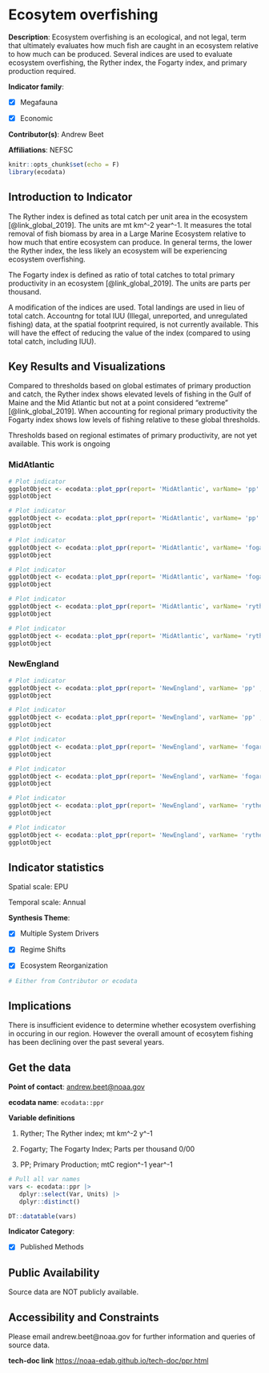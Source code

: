 # Ecosytem overfishing {#ppr}

**Description**: Ecosystem overfishing is an ecological, and not legal, term that ultimately evaluates how much fish are caught in an ecosystem relative to how much can be produced. Several indices are used to evaluate ecosystem overfishing, the Ryther index, the Fogarty index, and primary production required.

**Indicator family**: 

- [X] Megafauna
- [X] Economic


**Contributor(s)**: Andrew Beet

**Affiliations**: NEFSC

```{r echo=FALSE}
knitr::opts_chunk$set(echo = F)
library(ecodata)
```
## Introduction to Indicator
The Ryther index is defined as total catch per unit area in the ecosystem [@link_global_2019]. The units are mt km^-2 year^-1. It measures the total removal of fish biomass by area in a Large Marine Ecosystem relative to how much that entire ecosystem can produce.  In general terms, the lower the Ryther index, the less likely an ecosystem will be experiencing ecosystem overfishing.

The Fogarty index is defined as ratio of total catches to total primary productivity in an ecosystem [@link_global_2019]. The units are parts per thousand.

A modification of the indices are used. Total landings are used in lieu of total catch. Accountng for total IUU (Illegal, unreported, and unregulated fishing) data, at the spatial footprint required, is not currently available. This will have the effect of reducing the value of the index (compared to using total catch, including IUU).

## Key Results and Visualizations
Compared to thresholds based on global estimates of primary production and catch, the Ryther index shows elevated levels of fishing in the Gulf of Maine and the Mid Atlantic but not at a point considered "extreme" [@link_global_2019]. When accounting for regional primary productivity the Fogarty index shows low levels of fishing relative to these global thresholds.

Thresholds based on regional estimates of primary productivity, are not yet available. This work is ongoing

### MidAtlantic

```{r plot_pprMidAtlanticppglobal}
# Plot indicator
ggplotObject <- ecodata::plot_ppr(report= 'MidAtlantic', varName= 'pp' ,threshold= 'global')
ggplotObject
```

```{r plot_pprMidAtlanticppregional}
# Plot indicator
ggplotObject <- ecodata::plot_ppr(report= 'MidAtlantic', varName= 'pp' ,threshold= 'regional')
ggplotObject
```

```{r plot_pprMidAtlanticfogartyglobal}
# Plot indicator
ggplotObject <- ecodata::plot_ppr(report= 'MidAtlantic', varName= 'fogarty' ,threshold= 'global')
ggplotObject
```

```{r plot_pprMidAtlanticfogartyregional}
# Plot indicator
ggplotObject <- ecodata::plot_ppr(report= 'MidAtlantic', varName= 'fogarty' ,threshold= 'regional')
ggplotObject
```

```{r plot_pprMidAtlanticrytherglobal}
# Plot indicator
ggplotObject <- ecodata::plot_ppr(report= 'MidAtlantic', varName= 'ryther' ,threshold= 'global')
ggplotObject
```

```{r plot_pprMidAtlanticrytherregional}
# Plot indicator
ggplotObject <- ecodata::plot_ppr(report= 'MidAtlantic', varName= 'ryther' ,threshold= 'regional')
ggplotObject
```

### NewEngland

```{r plot_pprNewEnglandppglobal}
# Plot indicator
ggplotObject <- ecodata::plot_ppr(report= 'NewEngland', varName= 'pp' ,threshold= 'global')
ggplotObject
```

```{r plot_pprNewEnglandppregional}
# Plot indicator
ggplotObject <- ecodata::plot_ppr(report= 'NewEngland', varName= 'pp' ,threshold= 'regional')
ggplotObject
```

```{r plot_pprNewEnglandfogartyglobal}
# Plot indicator
ggplotObject <- ecodata::plot_ppr(report= 'NewEngland', varName= 'fogarty' ,threshold= 'global')
ggplotObject
```

```{r plot_pprNewEnglandfogartyregional}
# Plot indicator
ggplotObject <- ecodata::plot_ppr(report= 'NewEngland', varName= 'fogarty' ,threshold= 'regional')
ggplotObject
```

```{r plot_pprNewEnglandrytherglobal}
# Plot indicator
ggplotObject <- ecodata::plot_ppr(report= 'NewEngland', varName= 'ryther' ,threshold= 'global')
ggplotObject
```

```{r plot_pprNewEnglandrytherregional}
# Plot indicator
ggplotObject <- ecodata::plot_ppr(report= 'NewEngland', varName= 'ryther' ,threshold= 'regional')
ggplotObject
```


## Indicator statistics 
Spatial scale: EPU

Temporal scale: Annual

**Synthesis Theme**:

- [X] Multiple System Drivers
- [X] Regime Shifts
- [X] Ecosystem Reorganization


```{r autostats_ppr}
# Either from Contributor or ecodata
```

## Implications
There is insufficient evidence to determine whether ecosystem overfishing in occuring in our region. However the overall amount  of ecosytem fishing has been declining over the past several years.

## Get the data

**Point of contact**: [andrew.beet@noaa.gov](mailto:andrew.beet@noaa.gov){.email}

**ecodata name**: `ecodata::ppr`

**Variable definitions**

1. Ryther; The Ryther index; mt km^-2 y^-1 2. Fogarty; The Fogarty Index; Parts per thousand 0/00 
3. PP; Primary Production; mtC region^-1 year^-1

```{r vars_ppr}
# Pull all var names
vars <- ecodata::ppr |>
   dplyr::select(Var, Units) |>
   dplyr::distinct()

DT::datatable(vars)
```
**Indicator Category**:

- [X] Published Methods


## Public Availability

Source data are NOT publicly available.

## Accessibility and Constraints

Please email andrew.beet@noaa.gov for further information and queries of source data.

**tech-doc link**
<https://noaa-edab.github.io/tech-doc/ppr.html>

